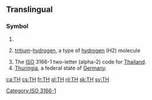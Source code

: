 {{also|th|Th|th'|th-|.th|'th|-th}}
==Translingual==

===Symbol===
{{head|mul|symbol}}

# {{SI-unit-abb|tera|henry|[[electrical inductance]]}}
# {{label|mul|chemistry}} [[tritium]]-[[hydrogen]], a type of [[hydrogen]] (H2) molecule
# The [[ISO]] 3166-1 two-letter (alpha-2) code for [[Thailand]].
# [[Thuringia]], a federal state of [[Germany]].

[[Category:ISO 3166-1]]

[[ca:TH]]
[[cs:TH]]
[[fr:TH]]
[[gl:TH]]
[[nl:TH]]
[[sk:TH]]
[[sv:TH]]